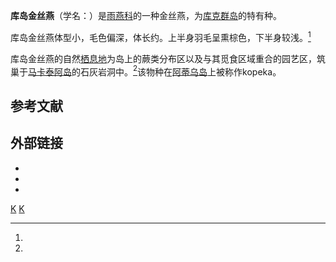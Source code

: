{{Speciesbox 
| taxon = Aerodramus sawtelli
| image = Kopeka_bird.jpg
| status = VU
| status_system = IUCN3.1
| status_ref = <ref>{{IUCN|id=22686581 |title=''Aerodramus sawtelli'' |assessors=[[国际鸟盟|BirdLife International]] |version=2014.3 |year=2012 |accessdate=2014-12-13}}</ref>
| authority = Holyoak, 1974
| synonyms = 
''Collocalia sawtelli''
}}
'''库岛金丝燕'''（学名：{{lang|la|''Aerodramus sawtelli''}}）是[[雨燕科|雨燕科]]的一种金丝燕，为[[库克群岛|库克群岛]]的特有种。

库岛金丝燕体型小，毛色偏深，体长约{{convert|10|cm|in}}。上半身羽毛呈熏棕色，下半身较浅。<ref name=BirdLife/>

库岛金丝燕的自然[[動物棲地|栖息地]]为岛上的蕨类分布区以及与其觅食区域重合的园艺区，筑巢于[[马卡泰阿岛|马卡泰阿岛]]的石灰岩洞中。<ref name=BirdLife/>该物种在[[阿蒂乌岛|阿蒂乌岛]]上被称作kopeka。

== 参考文献 ==
{{Reflist|refs=
<ref name=BirdLife>{{BirdLife|22686581|Aerodramus sawtelli}}</ref>
}}

== 外部链接 ==
{{commons category|Aerodramus sawtelli}}
{{wikispecies|Aerodramus sawtelli}}
* {{Avibase|C6C43CDC1DD811AC|Aerodramus sawtelli}}
* {{InternetBirdCollection|atiu-swiftlet-aerodramus-sawtelli}}
* {{IUCN_Map|22686581|Aerodramus sawtelli}}
{{Taxonbar|from=Q27464}}

[[Category:库克群岛鸟类|K]]
[[Category:金丝燕属|K]]